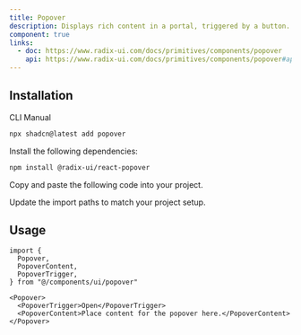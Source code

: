 ```yaml
---
title: Popover
description: Displays rich content in a portal, triggered by a button.
component: true
links:
  - doc: https://www.radix-ui.com/docs/primitives/components/popover
    api: https://www.radix-ui.com/docs/primitives/components/popover#api-reference
---
```


<ComponentPreview
  name="popover-demo"
  description="A popover component with a form."
/>

## Installation

<CodeTabs>

<TabsList>
  <TabsTrigger value="cli">CLI</TabsTrigger>
  <TabsTrigger value="manual">Manual</TabsTrigger>
</TabsList>
<TabsContent value="cli">

```bash
npx shadcn@latest add popover
```

</TabsContent>

<TabsContent value="manual">

<Steps>

<Step>Install the following dependencies:</Step>

```bash
npm install @radix-ui/react-popover
```

<Step>Copy and paste the following code into your project.</Step>

<ComponentSource name="popover" title="components/ui/popover.tsx" />

<Step>Update the import paths to match your project setup.</Step>

</Steps>

</TabsContent>

</CodeTabs>

## Usage

```tsx showLineNumbers
import {
  Popover,
  PopoverContent,
  PopoverTrigger,
} from "@/components/ui/popover"
```

```tsx showLineNumbers
<Popover>
  <PopoverTrigger>Open</PopoverTrigger>
  <PopoverContent>Place content for the popover here.</PopoverContent>
</Popover>
```
